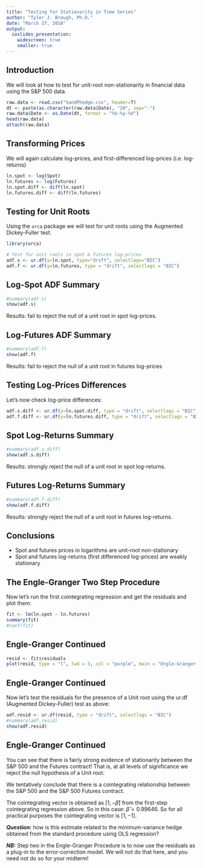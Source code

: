 ```yaml
---
title: "Testing for Stationarity in Time Series"
author: "Tyler J. Brough, Ph.D."
date: "March 27, 2018"
output: 
  ioslides_presentation:
    widescreen: true
    smaller: true
---
```



## Introduction

We will look at how to test for unit-root non-stationarity in financial data using the S&P 500 data. 

```R
raw.data <- read.csv("SandPhedge.csv", header=T)
dt <- paste(as.character(raw.data$Date), "20", sep="-")
raw.data$Date <- as.Date(dt, format = "%b-%y-%d")
head(raw.data)
attach(raw.data)
```


## Transforming Prices

We will again calculate log-prices, and first-differenced log-prices (i.e. log-returns)

```R
ln.spot <- log(Spot)
ln.futures <- log(Futures)
ln.spot.diff <- diff(ln.spot)
ln.futures.diff <- diff(ln.futures)
```


## Testing for Unit Roots

Using the `urca` package we will test for unit roots using the Augmented Dickey-Fuller test. 

```R
library(urca)

# Test for unit roots in spot & futures log-prices
adf.s <- ur.df(y=ln.spot, type="drift", selectlags="BIC")
adf.f <- ur.df(y=ln.futures, type = "drift", selectlags = "BIC")
```


## Log-Spot ADF Summary

```R
#summary(adf.s)
show(adf.s)
```

Results: fail to reject the null of a unit root in spot log-prices.


## Log-Futures ADF Summary

```R
#summary(adf.f)
show(adf.f)
```

Results: fail to reject the null of a unit root in futures log-prices


## Testing Log-Prices Differences

Let's now check log-price differences:

```R
adf.s.diff <- ur.df(y=ln.spot.diff, type = "drift", selectlags = "BIC")
adf.f.diff <- ur.df(y=ln.futures.diff, type = "drift", selectlags = "BIC")
```


## Spot Log-Returns Summary

```R
#summary(adf.s.diff)
show(adf.s.diff)
```

Results: strongly reject the null of a unit root in spot log-returns.



## Futures Log-Returns Summary

```R
#summary(adf.f.diff)
show(adf.f.diff)
```

Results: strongly reject the null of a unit root in futures log-returns.


## Conclusions

* Spot and futures prices in logarithms are unit-root non-stationary
* Spot and futures log-returns (first differenced log-prices) are weakly stationary


## The Engle-Granger Two Step Procedure

Now let's run the first cointegrating regression and get the residuals and plot them:

```R
fit <- lm(ln.spot ~ ln.futures)
summary(fit)
#coef(fit)
```


## Engle-Granger Continued

```R
resid <- fit$residuals
plot(resid, type = "l", lwd = 3, col = "purple", main = "Engle-Granger Step 1 Residuals")
```


## Engle-Granger Continued

Now let's test the residuals for the presence of a Unit root using the ur.df (Augmented Dickey-Fuller) test as above:

```R
adf.resid <- ur.df(resid, type = "drift", selectlags = "BIC")
#summary(adf.resid)
show(adf.resid)
```

## Engle-Granger Continued 

You can see that there is fairly strong evidence of stationarity between the S&P 500 and the Futures contract! That is, at all levels of significance we reject the null hypothesis of a Unit root. 

We tentatively conclude that there is a cointegrating relationship between the S&P 500 and the S&P 500 Futures contract. 

The cointegrating vector is obtained as $[1, - \hat{\beta}]$ from the first-step cointegrating regression above. So in this case: $\hat{\beta} = 0.99646$. So for all practical purposes the cointegrating vector is $[1, -1]$. 

***Question:*** how is this estimate related to the minimum-variance hedge obtained from the standard procedure using OLS regression? 


***NB:*** Step two in the Engle-Granger Procedure is to now use the residuals as a plug-in to the error-correction model. We will not do that here, and you need not do so for your midterm!


